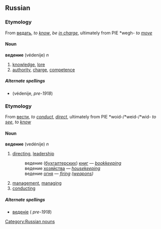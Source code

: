 ==Russian==
===Etymology===
From [[ведать]], ''to [[know]]'', ''be [[in charge]]'', ultimately from PIE *wegh- ''to [[move]]''

====Noun====
'''ведение''' (védenije) ''n''

# [[knowledge]], [[lore]]
# [[authority]], [[charge]], [[competence]]

=====Alternate spellings=====
*{{IPA|[[вѣдѣніе]]}} (védenije, ''pre-1918'')

===Etymology===
From [[вести]], ''to [[conduct]]'', ''[[direct]]'', ultimately from PIE *woid-/*weid-/*wid- ''to [[see]]'', ''to [[know]]''

====Noun====
'''ведение''' (vedénije) ''n''

# [[directing]], [[leadership]]
#: ведение ([[бухгалтерский|бухгалтерских]]) [[книга|книг]] — ''[[bookkeeping]]''
#: ведение [[хозяйство|хозяйства]] — ''[[housekeeping]]''
#: ведение [[огонь|огня]] — ''[[firing]] ([[weapons]])''
# [[management]], [[managing]]
# [[conducting]]

=====Alternate spellings=====
*[[веденіе]] (<!-- translit? -->''pre-1918'')

[[Category:Russian nouns]]